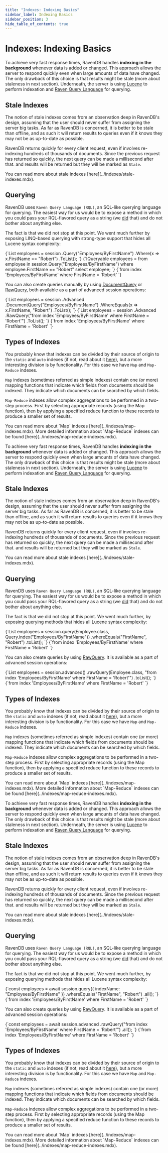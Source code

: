 ---
title: "Indexes: Indexing Basics"
sidebar_label: Indexing Basics
sidebar_position: 3
hide_table_of_contents: true
---




# Indexes: Indexing Basics
<LanguageSwitcher supportedLanguages={supportedLanguages} />
<LanguageContent language="csharp">


To achieve very fast response times, RavenDB handles **indexing in the background** whenever data is added or changed. This approach allows the server to respond quickly even when large amounts of data have changed. The only drawback of this choice is that results might be stale (more about staleness in next section). Underneath, the server is using [Lucene](http://lucene.apache.org/) to perform indexation and [Raven Query Language](../client-api/session/querying/what-is-rql.mdx) for querying.

## Stale Indexes

The notion of stale indexes comes from an observation deep in RavenDB's design, assuming that the user should never suffer from assigning the server big tasks. As far as RavenDB is concerned, it is better to be stale than offline, and as such it will return results to queries even if it knows they may not be as up-to-date as possible.

RavenDB returns quickly for every client request, even if involves re-indexing hundreds of thousands of documents. Since the previous request has returned so quickly, the next query can be made a millisecond after that. and results will be returned but they will be marked as `Stale`.

<Admonition type="info" title="Info">
You can read more about stale indexes [here](../indexes/stale-indexes.mdx).
</Admonition>

## Querying

RavenDB uses `Raven Query Language (RQL)`, an SQL-like querying language for querying. The easiest way for us would be to expose a method in which you could pass your RQL-flavored query as a string (we [did](../client-api/session/querying/how-to-query.mdx#sessionadvancedrawquery) that) and do not bother about anything else.

The fact is that we did not stop at this point. We went much further by exposing LINQ-based querying with strong-type support that hides all Lucene syntax complexity:

<Tabs groupId='languageSyntax'>
<TabItem value="Method-syntax" label="Method-syntax">
<CodeBlock language="csharp">
{`List<Employee> employees = session
    .Query<Employee>("Employees/ByFirstName")
    .Where(x => x.FirstName == "Robert")
    .ToList();
`}
</CodeBlock>
</TabItem>
<TabItem value="Query-syntax" label="Query-syntax">
<CodeBlock language="csharp">
{`IQueryable<Employee> employees =
    from employee in session.Query<Employee>("Employees/ByFirstName")
    where employee.FirstName == "Robert"
    select employee;
`}
</CodeBlock>
</TabItem>
<TabItem value="RQL" label="RQL">
<CodeBlock language="sql">
{`from index 'Employees/ByFirstName'
where FirstName = 'Robert'
`}
</CodeBlock>
</TabItem>
</Tabs>

You can also create queries manually by using  [DocumentQuery](../client-api/session/querying/document-query/what-is-document-query.mdx) or [RawQuery](../client-api/session/querying/how-to-query.mdx#sessionadvancedrawquery), both available as a part of advanced session operations:

<Tabs groupId='languageSyntax'>
<TabItem value="DocumentQuery" label="DocumentQuery">
<CodeBlock language="csharp">
{`List<Employee> employees = session
    .Advanced
    .DocumentQuery<Employee>("Employees/ByFirstName")
    .WhereEquals(x => x.FirstName, "Robert")
    .ToList();
`}
</CodeBlock>
</TabItem>
<TabItem value="RawQuery" label="RawQuery">
<CodeBlock language="csharp">
{`List<Employee> employees = session
    .Advanced
    .RawQuery<Employee>("from index 'Employees/ByFirstName' where FirstName = 'Robert'")
    .ToList();
`}
</CodeBlock>
</TabItem>
<TabItem value="RQL" label="RQL">
<CodeBlock language="sql">
{`from index 'Employees/ByFirstName'
where FirstName = 'Robert'
`}
</CodeBlock>
</TabItem>
</Tabs>

## Types of Indexes

You probably know that indexes can be divided by their source of origin to the `static` and `auto` indexes (if not, read about it [here](../indexes/creating-and-deploying.mdx)), but a more interesting division is by functionality. For this case we have `Map` and `Map-Reduce` indexes.

`Map` indexes (sometimes referred as simple indexes) contain one (or more) mapping functions that indicate which fields from documents should be indexed. They indicate which documents can be searched by which fields.

`Map-Reduce` indexes allow complex aggregations to be performed in a two-step process. First by selecting appropriate records (using the Map function), then by applying a specified reduce function to these records to produce a smaller set of results.

<Admonition type="info" title="Map Indexes" id="map-indexes" href="#map-indexes">
You can read more about `Map` indexes [here](../indexes/map-indexes.mdx).
</Admonition>

<Admonition type="info" title="Map-Reduce Indexes" id="map-reduce-indexes" href="#map-reduce-indexes">
More detailed information about `Map-Reduce` indexes can be found [here](../indexes/map-reduce-indexes.mdx).
</Admonition>


</LanguageContent>
<LanguageContent language="java">


To achieve very fast response times, RavenDB handles **indexing in the background** whenever data is added or changed. This approach allows the server to respond quickly even when large amounts of data have changed. The only drawback of this choice is that results might be stale (more about staleness in next section). Underneath, the server is using [Lucene](http://lucene.apache.org/) to perform indexation and [Raven Query Language](../client-api/session/querying/what-is-rql.mdx) for querying.

## Stale Indexes

The notion of stale indexes comes from an observation deep in RavenDB's design, assuming that the user should never suffer from assigning the server big tasks. As far as RavenDB is concerned, it is better to be stale than offline, and as such it will return results to queries even if it knows they may not be as up-to-date as possible.

RavenDB returns quickly for every client request, even if involves re-indexing hundreds of thousands of documents. Since the previous request has returned so quickly, the next query can be made a millisecond after that. and results will be returned but they will be marked as `Stale`.

<Admonition type="info" title="Info">
You can read more about stale indexes [here](../indexes/stale-indexes.mdx).
</Admonition>

## Querying

RavenDB uses `Raven Query Language (RQL)`, an SQL-like querying language for querying. The easiest way for us would be to expose a method in which you could pass your RQL-flavored query as a string (we [did](../client-api/session/querying/how-to-query.mdx#sessionadvancedrawquery) that) and do not bother about anything else.

The fact is that we did not stop at this point. We went much further, by exposing querying methods that hides all Lucene syntax complexity:

<Tabs groupId='languageSyntax'>
<TabItem value="Java" label="Java">
<CodeBlock language="java">
{`List<Employee> employees = session.query(Employee.class, Query.index("Employees/ByFirstName"))
    .whereEquals("FirstName", "Robert")
    .toList();
`}
</CodeBlock>
</TabItem>
<TabItem value="RQL" label="RQL">
<CodeBlock language="sql">
{`from index 'Employees/ByFirstName'
where FirstName = 'Robert'
`}
</CodeBlock>
</TabItem>
</Tabs>

You can also create queries by using [RawQuery](../client-api/session/querying/how-to-query.mdx#sessionadvancedrawquery). It is available as a part of advanced session operations:

<Tabs groupId='languageSyntax'>
<TabItem value="RawQuery" label="RawQuery">
<CodeBlock language="java">
{`List<Employee> employees = session.advanced()
    .rawQuery(Employee.class, "from index 'Employees/ByFirstName' where FirstName = 'Robert'")
    .toList();
`}
</CodeBlock>
</TabItem>
<TabItem value="RQL" label="RQL">
<CodeBlock language="sql">
{`from index 'Employees/ByFirstName'
where FirstName = 'Robert'
`}
</CodeBlock>
</TabItem>
</Tabs>

## Types of Indexes

You probably know that indexes can be divided by their source of origin to the `static` and `auto` indexes (if not, read about it [here](../indexes/creating-and-deploying.mdx)), but a more interesting division is by functionality. For this case we have `Map` and `Map-Reduce` indexes.

`Map` indexes (sometimes referred as simple indexes) contain one (or more) mapping functions that indicate which fields from documents should be indexed. They indicate which documents can be searched by which fields.

`Map-Reduce` indexes allow complex aggregations to be performed in a two-step process. First by selecting appropriate records (using the Map function), then by applying a specified reduce function to these records to produce a smaller set of results.

<Admonition type="info" title="Map Indexes" id="map-indexes" href="#map-indexes">
You can read more about `Map` indexes [here](../indexes/map-indexes.mdx).
</Admonition>

<Admonition type="info" title="Map-Reduce Indexes" id="map-reduce-indexes" href="#map-reduce-indexes">
More detailed information about `Map-Reduce` indexes can be found [here](../indexes/map-reduce-indexes.mdx).
</Admonition>


</LanguageContent>
<LanguageContent language="nodejs">


To achieve very fast response times, RavenDB handles **indexing in the background** whenever data is added or changed. This approach allows the server to respond quickly even when large amounts of data have changed. The only drawback of this choice is that results might be stale (more about staleness in next section). Underneath, the server is using [Lucene](http://lucene.apache.org/) to perform indexation and [Raven Query Language](../client-api/session/querying/what-is-rql.mdx) for querying.

## Stale Indexes

The notion of stale indexes comes from an observation deep in RavenDB's design, assuming that the user should never suffer from assigning the server big tasks. As far as RavenDB is concerned, it is better to be stale than offline, and as such it will return results to queries even if it knows they may not be as up-to-date as possible.

RavenDB returns quickly for every client request, even if involves re-indexing hundreds of thousands of documents. Since the previous request has returned so quickly, the next query can be made a millisecond after that. and results will be returned but they will be marked as `Stale`.

<Admonition type="info" title="Info">
You can read more about stale indexes [here](../indexes/stale-indexes.mdx).
</Admonition>

## Querying

RavenDB uses `Raven Query Language (RQL)`, an SQL-like querying language for querying. The easiest way for us would be to expose a method in which you could pass your RQL-flavored query as a string (we [did](../client-api/session/querying/how-to-query.mdx#sessionadvancedrawquery) that) and do not bother about anything else.

The fact is that we did not stop at this point. We went much further, by exposing querying methods that hides all Lucene syntax complexity:

<Tabs groupId='languageSyntax'>
<TabItem value="Node.js" label="Node.js">
<CodeBlock language="js">
{`const employees = await session.query({ indexName: "Employees/ByFirstName" })
    .whereEquals("FirstName", "Robert")
    .all();
`}
</CodeBlock>
</TabItem>
<TabItem value="RQL" label="RQL">
<CodeBlock language="sql">
{`from index 'Employees/ByFirstName'
where FirstName = 'Robert'
`}
</CodeBlock>
</TabItem>
</Tabs>

You can also create queries by using [RawQuery](../client-api/session/querying/how-to-query.mdx#sessionadvancedrawquery). It is available as a part of advanced session operations:

<Tabs groupId='languageSyntax'>
<TabItem value="RawQuery" label="RawQuery">
<CodeBlock language="js">
{`const employees = await session.advanced
    .rawQuery("from index 'Employees/ByFirstName' where FirstName = 'Robert'")
    .all();
`}
</CodeBlock>
</TabItem>
<TabItem value="RQL" label="RQL">
<CodeBlock language="sql">
{`from index 'Employees/ByFirstName'
where FirstName = 'Robert'
`}
</CodeBlock>
</TabItem>
</Tabs>

## Types of Indexes

You probably know that indexes can be divided by their source of origin to the `static` and `auto` indexes (if not, read about it [here](../indexes/creating-and-deploying.mdx)), but a more interesting division is by functionality. For this case we have `Map` and `Map-Reduce` indexes.

`Map` indexes (sometimes referred as simple indexes) contain one (or more) mapping functions that indicate which fields from documents should be indexed. They indicate which documents can be searched by which fields.

`Map-Reduce` indexes allow complex aggregations to be performed in a two-step process. First by selecting appropriate records (using the Map function), then by applying a specified reduce function to these records to produce a smaller set of results.

<Admonition type="info" title="Map Indexes" id="map-indexes" href="#map-indexes">
You can read more about `Map` indexes [here](../indexes/map-indexes.mdx).
</Admonition>

<Admonition type="info" title="Map-Reduce Indexes" id="map-reduce-indexes" href="#map-reduce-indexes">
More detailed information about `Map-Reduce` indexes can be found [here](../indexes/map-reduce-indexes.mdx).
</Admonition>


</LanguageContent>

<!---
### Indexes
- [Map Indexes](../indexes/map-indexes)
- [Stale Indexes](../indexes/stale-indexes)
- [What are Indexes](../indexes/what-are-indexes)
- [Creating and Deploying Indexes](../indexes/creating-and-deploying)

### Querying
- [Query Overview](../client-api/session/querying/how-to-query)
- [What is RQL](../client-api/session/querying/what-is-rql)
- [Basics](../indexes/querying/query-index)

### Studio
- [Indexes: Overview](../studio/database/indexes/indexes-overview#indexes-overview)
- [Studio Index List View](../studio/database/indexes/indexes-list-view)


-->